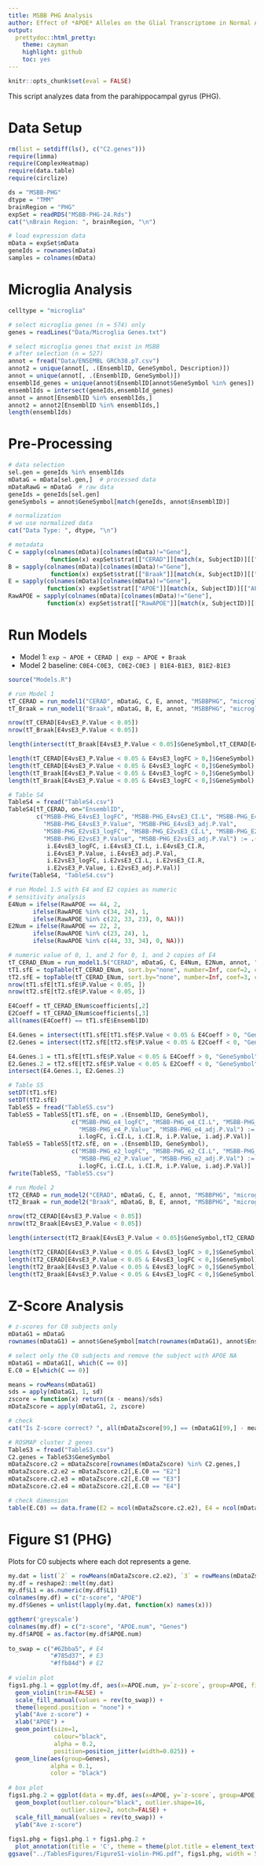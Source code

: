 ```yaml
---
title: MSBB PHG Analysis
author: Effect of *APOE* Alleles on the Glial Transcriptome in Normal Aging and Alzheimer’s Disease
output:
  prettydoc::html_pretty:
    theme: cayman
    highlight: github
    toc: yes
---
```


```r
knitr::opts_chunk$set(eval = FALSE)
```

This script analyzes data from the parahippocampal gyrus (PHG).

# Data Setup

```r
rm(list = setdiff(ls(), c("C2.genes")))
require(limma)
require(ComplexHeatmap)
require(data.table)
require(circlize)

ds = "MSBB-PHG"
dtype = "TMM"
brainRegion = "PHG"
expSet = readRDS("MSBB-PHG-24.Rds")
cat("\nBrain Region: ", brainRegion, "\n")

# load expression data 
mData = expSet$mData
geneIds = rownames(mData)
samples = colnames(mData)
```


# Microglia Analysis

```r
celltype = "microglia"

# select microglia genes (n = 574) only
genes = readLines("Data/Microglia Genes.txt")

# select microglia genes that exist in MSBB
# after selection (n = 527)
annot = fread("Data/ENSEMBL GRCh38.p7.csv")
annot2 = unique(annot[, .(EnsemblID, GeneSymbol, Description)])
annot = unique(annot[, .(EnsemblID, GeneSymbol)])
ensemblId_genes = unique(annot$EnsemblID[annot$GeneSymbol %in% genes])
ensemblIds = intersect(geneIds,ensemblId_genes)
annot = annot[EnsemblID %in% ensemblIds,]
annot2 = annot2[EnsemblID %in% ensemblIds,]
length(ensemblIds)
```


# Pre-Processing

```r
# data selection
sel.gen = geneIds %in% ensemblIds 
mDataG = mData[sel.gen,]  # processed data
mDataRawG = mDataG  # raw data
geneIds = geneIds[sel.gen]
geneSymbols = annot$GeneSymbol[match(geneIds, annot$EnsemblID)]

# normalization
# we use normalized data
cat("Data Type: ", dtype, "\n")

# metadata
C = sapply(colnames(mData)[colnames(mData)!="Gene"], 
            function(x) expSet$strat[["CERAD"]][match(x, SubjectID)][["CERAD"]])
B = sapply(colnames(mData)[colnames(mData)!="Gene"], 
            function(x) expSet$strat[["Braak"]][match(x, SubjectID)][["Braak"]])
E = sapply(colnames(mData)[colnames(mData)!="Gene"], 
           function(x) expSet$strat[["APOE"]][match(x, SubjectID)][["APOE"]])
RawAPOE = sapply(colnames(mData)[colnames(mData)!="Gene"], 
           function(x) expSet$strat[["RawAPOE"]][match(x, SubjectID)][["RawAPOE"]])
```


# Run Models

* Model 1: `exp ~ APOE + CERAD | exp ~ APOE + Braak`
* Model 2 baseline: `C0E4-C0E3, C0E2-C0E3 | B1E4-B1E3, B1E2-B1E3`

```r
source("Models.R")

# run Model 1
tT_CERAD = run_model1("CERAD", mDataG, C, E, annot, "MSBBPHG", "microglia")
tT_Braak = run_model1("Braak", mDataG, B, E, annot, "MSBBPHG", "microglia")

nrow(tT_CERAD[E4vsE3_P.Value < 0.05])
nrow(tT_Braak[E4vsE3_P.Value < 0.05])

length(intersect(tT_Braak[E4vsE3_P.Value < 0.05]$GeneSymbol,tT_CERAD[E4vsE3_P.Value < 0.05]$GeneSymbol))

length(tT_CERAD[E4vsE3_P.Value < 0.05 & E4vsE3_logFC > 0,]$GeneSymbol)
length(tT_CERAD[E4vsE3_P.Value < 0.05 & E4vsE3_logFC < 0,]$GeneSymbol)
length(tT_Braak[E4vsE3_P.Value < 0.05 & E4vsE3_logFC > 0,]$GeneSymbol)
length(tT_Braak[E4vsE3_P.Value < 0.05 & E4vsE3_logFC < 0,]$GeneSymbol)

# Table S4
TableS4 = fread("TableS4.csv")
TableS4[tT_CERAD, on="EnsemblID",  
        c("MSBB-PHG_E4vsE3_logFC", "MSBB-PHG_E4vsE3_CI.L", "MSBB-PHG_E4vsE3_CI.R", 
          "MSBB-PHG_E4vsE3_P.Value", "MSBB-PHG_E4vsE3_adj.P.Val", 
          "MSBB-PHG_E2vsE3_logFC", "MSBB-PHG_E2vsE3_CI.L", "MSBB-PHG_E2vsE3_CI.R", 
          "MSBB-PHG_E2vsE3_P.Value", "MSBB-PHG_E2vsE3_adj.P.Val") := .(
           i.E4vsE3_logFC, i.E4vsE3_CI.L, i.E4vsE3_CI.R,
           i.E4vsE3_P.Value, i.E4vsE3_adj.P.Val,  
           i.E2vsE3_logFC, i.E2vsE3_CI.L, i.E2vsE3_CI.R, 
           i.E2vsE3_P.Value, i.E2vsE3_adj.P.Val)]
fwrite(TableS4, "TableS4.csv")

# run Model 1.5 with E4 and E2 copies as numeric
# sensitivity analysis
E4Num = ifelse(RawAPOE == 44, 2, 
       ifelse(RawAPOE %in% c(34, 24), 1,
       ifelse(RawAPOE %in% c(22, 33, 23), 0, NA)))
E2Num = ifelse(RawAPOE == 22, 2, 
       ifelse(RawAPOE %in% c(23, 24), 1,
       ifelse(RawAPOE %in% c(44, 33, 34), 0, NA)))

# numeric value of 0, 1, and 2 for 0, 1, and 2 copies of E4
tT_CERAD_ENum = run_model1.5("CERAD", mDataG, C, E4Num, E2Num, annot, "ROSMAP", "microglia")
tT1.sfE = topTable(tT_CERAD_ENum, sort.by="none", number=Inf, coef=2, confint=TRUE)
tT2.sfE = topTable(tT_CERAD_ENum, sort.by="none", number=Inf, coef=3, confint=TRUE)
nrow(tT1.sfE[tT1.sfE$P.Value < 0.05, ])
nrow(tT2.sfE[tT2.sfE$P.Value < 0.05, ])

E4Coeff = tT_CERAD_ENum$coefficients[,2]
E2Coeff = tT_CERAD_ENum$coefficients[,3]
all(names(E4Coeff) == tT1.sfE$EnsemblID)

E4.Genes = intersect(tT1.sfE[tT1.sfE$P.Value < 0.05 & E4Coeff > 0, "GeneSymbol"], tT_CERAD[E4vsE3_P.Value < 0.05 & E4vsE3_logFC > 0,]$GeneSymbol)
E2.Genes = intersect(tT2.sfE[tT2.sfE$P.Value < 0.05 & E2Coeff < 0, "GeneSymbol"], tT_CERAD[E4vsE3_P.Value < 0.05 & E4vsE3_logFC > 0,]$GeneSymbol)

E4.Genes.1 = tT1.sfE[tT1.sfE$P.Value < 0.05 & E4Coeff > 0, "GeneSymbol"]
E2.Genes.2 = tT2.sfE[tT2.sfE$P.Value < 0.05 & E2Coeff < 0, "GeneSymbol"]
intersect(E4.Genes.1, E2.Genes.2)

# Table S5
setDT(tT1.sfE)
setDT(tT2.sfE)
TableS5 = fread("TableS5.csv")
TableS5 = TableS5[tT1.sfE, on = .(EnsemblID, GeneSymbol), 
                  c("MSBB-PHG_e4_logFC", "MSBB-PHG_e4_CI.L", "MSBB-PHG_e4_CI.R",
                    "MSBB-PHG_e4_P.Value", "MSBB-PHG_e4_adj.P.Val") := .(
                    i.logFC, i.CI.L, i.CI.R, i.P.Value, i.adj.P.Val)]
TableS5 = TableS5[tT2.sfE, on = .(EnsemblID, GeneSymbol), 
                  c("MSBB-PHG_e2_logFC", "MSBB-PHG_e2_CI.L", "MSBB-PHG_e2_CI.R",
                    "MSBB-PHG_e2_P.Value", "MSBB-PHG_e2_adj.P.Val") := .(
                    i.logFC, i.CI.L, i.CI.R, i.P.Value, i.adj.P.Val)]
fwrite(TableS5, "TableS5.csv")

# run Model 2
tT2_CERAD = run_model2("CERAD", mDataG, C, E, annot, "MSBBPHG", "microglia") 
tT2_Braak = run_model2("Braak", mDataG, B, E, annot, "MSBBPHG", "microglia")

nrow(tT2_CERAD[E4vsE3_P.Value < 0.05])
nrow(tT2_Braak[E4vsE3_P.Value < 0.05])

length(intersect(tT2_Braak[E4vsE3_P.Value < 0.05]$GeneSymbol,tT2_CERAD[E4vsE3_P.Value < 0.05]$GeneSymbol))

length(tT2_CERAD[E4vsE3_P.Value < 0.05 & E4vsE3_logFC > 0,]$GeneSymbol)
length(tT2_CERAD[E4vsE3_P.Value < 0.05 & E4vsE3_logFC < 0,]$GeneSymbol)
length(tT2_Braak[E4vsE3_P.Value < 0.05 & E4vsE3_logFC > 0,]$GeneSymbol)
length(tT2_Braak[E4vsE3_P.Value < 0.05 & E4vsE3_logFC < 0,]$GeneSymbol)
```


# Z-Score Analysis

```r
# z-scores for C0 subjects only
mDataG1 = mDataG
rownames(mDataG1) = annot$GeneSymbol[match(rownames(mDataG1), annot$EnsemblID)]

# select only the C0 subjects and remove the subject with APOE NA
mDataG1 = mDataG1[, which(C == 0)]
E.C0 = E[which(C == 0)]

means = rowMeans(mDataG1)
sds = apply(mDataG1, 1, sd)
zscore = function(x) return((x - means)/sds)
mDataZscore = apply(mDataG1, 2, zscore)

# check
cat("Is Z-score correct? ", all(mDataZscore[99,] == (mDataG1[99,] - means[99])/sds[99]), "\n")

# ROSMAP cluster 2 genes
TableS3 = fread("TableS3.csv")
C2.genes = TableS3$GeneSymbol
mDataZscore.c2 = mDataZscore[rownames(mDataZscore) %in% C2.genes,]
mDataZscore.c2.e2 = mDataZscore.c2[,E.C0 == "E2"]
mDataZscore.c2.e3 = mDataZscore.c2[,E.C0 == "E3"]
mDataZscore.c2.e4 = mDataZscore.c2[,E.C0 == "E4"]

# check dimension
table(E.C0) == data.frame(E2 = ncol(mDataZscore.c2.e2), E4 = ncol(mDataZscore.c2.e4), E3 = ncol(mDataZscore.c2.e3))
```


# Figure S1 (PHG)

Plots for C0 subjects where each dot represents a gene.

```r
my.dat = list(`2` = rowMeans(mDataZscore.c2.e2), `3` = rowMeans(mDataZscore.c2.e3), `4` = rowMeans(mDataZscore.c2.e4))
my.df = reshape2::melt(my.dat)
my.df$L1 = as.numeric(my.df$L1)
colnames(my.df) = c("z-score", "APOE")
my.df$Genes = unlist(lapply(my.dat, function(x) names(x)))

ggthemr('greyscale')
colnames(my.df) = c("z-score", "APOE.num", "Genes")
my.df$APOE = as.factor(my.df$APOE.num)
  
to_swap = c("#62bba5", # E4
            "#785d37", # E3
            "#ffb84d") # E2
  
# violin plot
figs1.phg.1 = ggplot(my.df, aes(x=APOE.num, y=`z-score`, group=APOE, fill = APOE)) + 
  geom_violin(trim=FALSE) +
  scale_fill_manual(values = rev(to_swap)) +
  theme(legend.position = "none") +
  ylab("Ave z-score") +
  xlab("APOE") + 
  geom_point(size=1, 
             colour="black", 
             alpha = 0.2,
             position=position_jitter(width=0.025)) +
  geom_line(aes(group=Genes), 
            alpha = 0.1,
            color = "black")
  
# box plot
figs1.phg.2 = ggplot(data = my.df, aes(x=APOE, y=`z-score`, group=APOE, fill = APOE)) +
  geom_boxplot(outlier.colour="black", outlier.shape=16,
               outlier.size=2, notch=FALSE) +
  scale_fill_manual(values = rev(to_swap)) +
  ylab("Ave z-score")
  
figs1.phg = figs1.phg.1 + figs1.phg.2 +
  plot_annotation(title = 'C', theme = theme(plot.title = element_text(face = "plain", size = 20)))
ggsave("../TablesFigures/FigureS1-violin-PHG.pdf", figs1.phg, width = 5, height = 4, dpi = 300)
```
